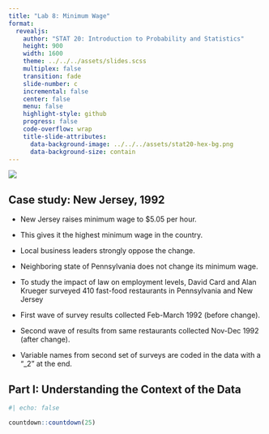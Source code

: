 ```yaml
---
title: "Lab 8: Minimum Wage"
format:
  revealjs:
    author: "STAT 20: Introduction to Probability and Statistics"
    height: 900
    width: 1600
    theme: ../../../assets/slides.scss
    multiplex: false
    transition: fade
    slide-number: c
    incremental: false
    center: false
    menu: false
    highlight-style: github
    progress: false
    code-overflow: wrap
    title-slide-attributes:
      data-background-image: ../../../assets/stat20-hex-bg.png
      data-background-size: contain
---
```


![](images/fast_food_layoffs.png){fig-align="center"}

<!--## Minimum wage and employment

- The headline is making a causal claim about wages and employment.

- Common reasoning:
   - if restaurant owners operate on a fixed budget, they have 
only so much money available to pay employees.
  - Higher wages means fewer employees can share the pot.
  
- Since many fast food employees make minimum wage, changes to minimum wage
laws might impact fast food employment levels.-->

## Case study: New Jersey, 1992

- New Jersey raises minimum wage to \$5.05 per hour.
- This gives it the highest minimum wage in the country.  
- Local business leaders strongly oppose the change.
- Neighboring state of Pennsylvania does not change its minimum wage.

- To study the impact of law on employment levels, David Card and Alan Krueger surveyed 410 fast-food restaurants in Pennsylvania and New Jersey
- First wave of survey results collected Feb-March 1992 (before change).
- Second wave of results from same restaurants collected Nov-Dec 1992 (after change).
- Variable names from second set of surveys are coded in the data with
a "\_2" at the end.


## Part I: Understanding the Context of the Data

```r
#| echo: false

countdown::countdown(25)
```

